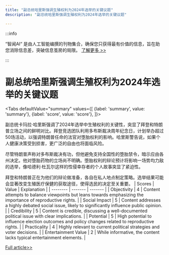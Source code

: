 ```yaml
---
title: "副总统哈里斯强调生殖权利为2024年选举的关键议题"
description: "副总统哈里斯强调生殖权利为2024年选举的关键议题"

---
```



:::info

“智闻AI“ 是由人工智能编撰的刊物集合，确保您只获得最有价值的信息，旨在助您消除信息差，突破信息茧房的局限。  [了解更多 >>](/)

:::

# 副总统哈里斯强调生殖权利为2024年选举的关键议题


<Tabs
	defaultValue="summary"
	values={[
	{label: 'summary', value: 'summary'},
	{label: 'score', value: 'score'},
]}>
<TabItem value="summary">


副总统卡玛拉·哈里斯强调了2024年选举中生殖权利的关键性，突显了拜登和特朗普立场之间的鲜明对比。拜登竞选团队利用多布斯裁决周年纪念日，计划举办超过50场活动，以强调特朗普任命的法官对堕胎权利的影响。哈里斯警告说，如果个人健康决策受到损害，更广泛的自由也将面临风险。

尽管特朗普声称对多布斯裁决有功，但他避免支持全国性的堕胎禁令，暗示应由各州决定。他对堕胎药物的立场尚不明确。堕胎权利的辩论预计将影响一场势均力敌的选举，像哈德利·杜瓦尔这样的性侵幸存者的个人故事突显了紧迫性。

拜登和特朗普正在为他们的辩论做准备，各自在私人地点制定策略。选举结果可能会显著改变生殖医疗保健的获取途径，使得选民的决定至关重要。
</TabItem>
<TabItem value="score">
	| Scores     | Value   | Explanation |
	| -------- | ------- | ------- |
	| Objectivity  | 4    | Content attempts to balance viewpoints but leans towards emphasizing the importance of reproductive rights.    |
	| Social Impact | 5     | Content addresses a highly debated social issue, likely to significantly influence public opinion.    |
	| Credibility    | 5    | Content is credible, discussing a well-documented political issue with clear implications.    |
	| Potential    | 5    | High potential to influence election outcomes and policy changes related to reproductive rights.    |
	| Practicality    | 4    | Highly relevant to current political strategies and voter decisions.    |
	| Entertainment Value    | 2    | While informative, the content lacks typical entertainment elements.    |
</TabItem>
</Tabs>

[Full article>>](https://apnews.com/article/harris-biden-trump-abortion-rights-debate-election-5ad83af956a401897552a8fdf3a0cacd)
